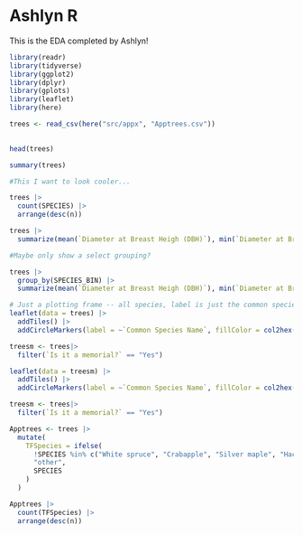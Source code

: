 
# Ashlyn R {-}

This is the EDA completed by Ashlyn!

```r
library(readr)
library(tidyverse)
library(ggplot2)
library(dplyr)
library(gplots)
library(leaflet)
library(here)

```





```r
trees <- read_csv(here("src/appx", "Apptrees.csv"))
  
```


```r
head(trees)
```


```r
summary(trees)
```

```r

#This I want to look cooler...

trees |>
  count(SPECIES) |>
  arrange(desc(n)) 
```

```r
trees |>
  summarize(mean(`Diameter at Breast Heigh (DBH)`), min(`Diameter at Breast Heigh (DBH)`), max(`Diameter at Breast Heigh (DBH)`))
```

```r

#Maybe only show a select grouping?

trees |>
  group_by(SPECIES_BIN) |>
  summarize(mean(`Diameter at Breast Heigh (DBH)`), min(`Diameter at Breast Heigh (DBH)`), max(`Diameter at Breast Heigh (DBH)`))
```

```r
# Just a plotting frame -- all species, label is just the common species name
leaflet(data = trees) |> 
  addTiles() |> 
  addCircleMarkers(label = ~`Common Species Name`, fillColor = col2hex("green"),lng = ~x, lat = ~y, fillOpacity = 1, color = "black", radius = 2.5)
```

```r
treesm <- trees|>
  filter(`Is it a memorial?` == "Yes")
```

```r

leaflet(data = treesm) |> 
  addTiles() |> 
  addCircleMarkers(label = ~`Common Species Name`, fillColor = col2hex("green"),lng = ~x, lat = ~y, fillOpacity = 1, color = "black", radius = 4)
```



```r
treesm <- trees|>
  filter(`Is it a memorial?` == "Yes")
```



```r
Apptrees <- trees |>
  mutate(
    TFSpecies = ifelse(
      !SPECIES %in% c("White spruce", "Crabapple", "Silver maple", "Hackberry", "Sugar maple", "Honey locust", "Norway maple", "American elm", "Red maple"),
      "other",
      SPECIES
    )
  )

```
			


```r
Apptrees |>
  count(TFSpecies) |>
  arrange(desc(n)) 
```


